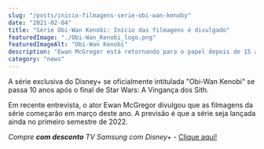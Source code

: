 ```yaml
---
slug: "/posts/inicio-filmagens-serie-obi-wan-kenoby"
date: "2021-02-04"
title: "Série Obi-Wan Kenobi: Início das filmagens é divulgado"
featuredImage: "./Obi-Wan_Kenobi_logo.png"
featuredImageAlt: "Obi-Wan Kenobi"
description: "Ewan McGregor está retornando para o papel depois de 15 anos"
category: "news"
---
```


A série exclusiva do Disney+ se oficialmente intitulada "Obi-Wan Kenobi" se passa 10 anos após o final de Star Wars: A Vingança dos Sith.

Em recente entrevista, o ator Ewan McGregor divulgou que as filmagens da série começarão em março deste ano.
A previsão é que a série seja lançada ainda no primeiro semestre de 2022.

_Compre **com desconto** TV Samsung com Disney+_ - <a href="https://amzn.to/3dnXGAk">Clique aqui!</a>
